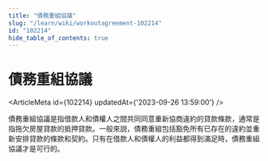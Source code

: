```yaml
---
title: "債務重組協議"
slug: "/learn/wiki/workoutagreement-102214"
id: "102214"
hide_table_of_contents: true
---
```



# 債務重組協議

<ArticleMeta id={102214} updatedAt={'2023-09-26 13:59:00'} />
<div className='border-solid border-b border-t-0 my-4 border-[var(--ifm-color-gray-300)]' />

債務重組協議是指借款人和債權人之間共同同意重新協商違約的貸款條款，通常是指拖欠房屋貸款的抵押貸款。一般來説，債務重組包括豁免所有已存在的違約並重新安排貸款的條款和契約。只有在借款人和債權人的利益都得到滿足時，債務重組協議才是可行的。
